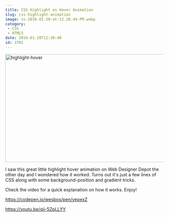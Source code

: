 ```yaml
---
title: CSS Highlight on Hover Animation
slug: css-highlight-animation
image: ss-2016-01-20-at-12.20.44-PM.webp
category:
 - CSS
 - HTML5
date: 2016-01-20T12:30:40
id: 3701
---
```


<img src="highlight-hover.gif" alt="highlight-hover" width="633" height="344" class="aligncenter size-full wp-image-3702" />

I saw this great little highlight hover animation on Web Designer Depot the other day and I wondered how it worked. Turns out it's just a few lines of CSS along with some background-position and gradient tricks.

Check the video for a quick explanation on how it works. Enjoy!

https://codepen.io/wesbos/pen/yepexZ

https://youtu.be/qii-5ZpLLYY
